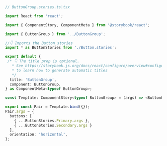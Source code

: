 ```ts
// ButtonGroup.stories.ts|tsx

import React from 'react';

import { ComponentStory, ComponentMeta } from '@storybook/react';

import { ButtonGroup } from '../ButtonGroup';

//👇 Imports the Button stories
import * as ButtonStories from './Button.stories';

export default {
 /* 👇 The title prop is optional.
   * See https://storybook.js.org/docs/react/configure/overview#configure-story-loading
   * to learn how to generate automatic titles
   */
  title: 'ButtonGroup',
  component: ButtonGroup,
} as ComponentMeta<typeof ButtonGroup>;

const Template: ComponentStory<typeof ButtonGroup> = (args) => <ButtonGroup {...args} />;

export const Pair = Template.bind({});
Pair.args = {
  buttons: [
    { ...ButtonStories.Primary.args },
    { ...ButtonStories.Secondary.args }
  ],
  orientation: 'horizontal',
};
```